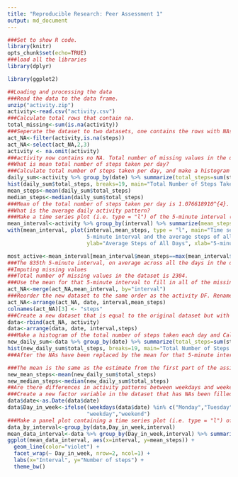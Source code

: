 ```yaml
---
title: "Reproducible Research: Peer Assessment 1"
output: md_document  
--- 
```

``` r
###Set to show R code.
library(knitr)
opts_chunk$set(echo=TRUE)
###load all the libraries
library(dplyr)

library(ggplot2)

##Loading and processing the data
###Read the data to the data frame.
unzip("activity.zip")
activity<-read.csv("activity.csv")
###Calculate total rows that contain na.
total_missing<-sum(is.na(activity))
###Seperate the dataset to two datasets, one contains the rows with NAs(act_NA), another one has no NAs(activity).Extract the rows with NAs, and remove the steps column.
act_NA<-filter(activity,is.na(steps))
act_NA<-select(act_NA,2,3)
activity <- na.omit(activity)
###activity now contains no NA. Total number of missing values in the dataset is 2304.
##What is mean total number of steps taken per day?
###Calculate total number of steps taken per day, and make a histogram of the total number of steps taken each day.
daily_sum<-activity %>% group_by(date) %>% summarize(total_steps=sum(steps))
hist(daily_sum$total_steps, breaks=19, main="Total Number of Steps Taken Each Day", xlab="Daily Total Steps")
mean_steps<-mean(daily_sum$total_steps)
median_steps<-median(daily_sum$total_steps)
###Mean of the total number of steps taken per day is 1.076618910^{4}. Median of the total number of steps taken per day is 10765.
##What is the average daily activity pattern?
###Make a time series plot (i.e. type = "l") of the 5-minute interval (x-axis) and the average number of steps taken, averaged across all days (y-axis)
mean_interval<-activity %>% group_by(interval) %>% summarize(mean_steps=mean(steps))
with(mean_interval, plot(interval,mean_steps, type = "l", main="Time series plot of the 
                         5-minute interval and the average steps of all days", 
                         ylab="Average Steps of All Days", xlab="5-minute intervals"))

most_active<-mean_interval[mean_interval$mean_steps==max(mean_interval$mean_steps),][1]
###The 835th 5-minute interval, on average across all the days in the dataset, contains the maximum number of steps.
##Imputing missing values
###Total number of missing values in the dataset is 2304.
###Use the mean for that 5-minute interval to fill in all of the missing values in the dataset. Merge act_NA(dataset with NAs) with the mean_interval table. Now the steps are replaced withthe mean for that 5-minute interval.
act_NA<-merge(act_NA,mean_interval, by="interval")
###Reorder the new dataset to the same order as the activity DF. Rename the column to steps.
act_NA<-arrange(act_NA, date, interval,mean_steps)
colnames(act_NA)[3] <- "steps"
###Create a new dataset that is equal to the original dataset but with the missing data filled in by combining the new DF with activity.
data<-rbind(act_NA, activity)
data<-arrange(data, date, interval,steps)
###Make a histogram of the total number of steps taken each day and Calculate and report the mean and median total number of steps taken per day.
new_daily_sum<-data %>% group_by(date) %>% summarize(total_steps=sum(steps))
hist(new_daily_sum$total_steps, breaks=19, main="Total Number of Steps Taken Each Day", xlab="Daily Total Steps")
###After the NAs have been replaced by the mean for that 5-minute interval, the mean of the total number of steps taken per day is 1.076618910^{4}. The median of the total number of steps taken per day is 1.076618910^{4}.

###The mean is the same as the estimate from the first part of the assignment. The median has been shifted a little to the right. After imput the missing data with the mean of that five-minute interval the peak number of the daily steps is bigger.
new_mean_steps<-mean(new_daily_sum$total_steps)
new_median_steps<-median(new_daily_sum$total_steps)
##Are there differences in activity patterns between weekdays and weekends?
###Create a new factor variable in the dataset that has NAs been filled with two levels - "weekday" and "weekend" indicating whether a given date is a weekday or weekend day.
data$date<-as.Date(data$date)
data$Day_in_week<-ifelse((weekdays(data$date) %in% c("Monday","Tuesday","Wednesday","Thursday","Friday")), 
                         "weekday","weekend")
###Make a panel plot containing a time series plot (i.e. type = "l") of the 5-minute interval (x-axis) and the average number of steps taken, averaged across all weekday days or weekend days (y-axis).
data_by_interval<-group_by(data,Day_in_week,interval)
mean_data_interval<-data %>% group_by(Day_in_week,interval) %>% summarize(mean_steps=mean(steps))
ggplot(mean_data_interval, aes(x=interval, y=mean_steps)) + 
  geom_line(color="violet") + 
  facet_wrap(~ Day_in_week, nrow=2, ncol=1) +
  labs(x="Interval", y="Number of steps") +
  theme_bw()


```